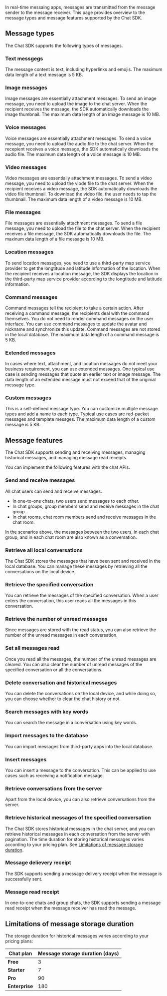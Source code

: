 
In real-time messaing apps, messages are transmitted from the message sender to the message receiver. This page provides overview to the message types and message features supported by the Chat SDK.

## Message types

The Chat SDK supports the following types of messages.

### Text messgegs

The message content is text, including hyperlinks and emojis. The maximum data length of a text message is 5 KB.

### Image messages

Image messages are essentially attachment messages. To send an image message, you need to upload the image to the chat server. When the recipient receives the message, the SDK automatically downloads the image thumbnail. The maximum data length of an image message is 10 MB.

### Voice messages

Voice messages are essentially attachment messages. To send a voice message, you need to upload the audio file to the chat server. When the recepient receives a voice message, the SDK automatically downloads the audio file. The maximum data length of a voice message is 10 MB.

### Video messages

Video messages are essentially attachment messages. To send a video message, you need to upload the viode file to the chat server. When the recipient receives a video message, the SDK automatically downloads the video file thumbnail. To download the video file, the user needs to tap the thumbnail. The maximum data length of a video message is 10 MB.

### File messages

File messages are essentially attachment messages. To send a file message, you need to upload the file to the chat server. When the recipient receives a file message, the SDK automatically downloads the file. The maxinum data length of a file message is 10 MB.

### Location messages

To send location messages, you need to use a third-party map service provider to get the longtitude and latitude information of the location. When the recipient receives a location message, the SDK displays the location in the third-party map service provider according to the longtitude and latitude information.

### Command messages

Command messages tell the recipient to take a certain action. After receiving a command message, the recipients deal with the command themselves. You do not need to render command messages on the user interface. You can use command messages to update the avatar and nickname and synchronize this update. Command messages are not stored in the local database. The maximum data length of a command message is 5 KB.

### Extended messages

In cases where text, attachment, and location messages do not meet your business requirement, you can use extended messages. One typical use case is sending messages that quote an earlier text or image message. The data length of an extended message must not exceed that of the originial message type.

### Custom messages

This is a self-defined message type. You can customize multiple message types and add a name to each type. Typical use cases are red-packet messages and template messges. The maximum data length of a custom message is 5 KB.

## Message features

The Chat SDK supports sending and receiving messages, managing historical messages, and managing message read receipts.

You can implement the following features with the chat APIs.

### Send and receive messages

All chat users can send and receive messages.
- In one-to-one chats, two users send messages to each other. 
- In chat groups, group members send and receive messages in the chat group. 
- In chat rooms, chat room members send and receive messages in the chat room.

In the scenarios above, the messages between the two users, in each chat group, and in each chat room are also known as a conversation.

### Retrieve all local conversations

The Chat SDK stores the messages that have been sent and received in the local database. You can manage these messages by retrieving all the conversations on the local device. 

### Retrieve the specified conversation

You can retrieve the messages of the specified conversation. When a user enters the conversation, this user reads all the messages in this conversation.

### Retrieve the number of unread messages

Since messages are stored with the read status, you can also retrieve the number of the unread messages in each conversation.

### Set all messages read

Once you read all the messages, the number of the unread messages are cleared. You can also clear the number of unread messages of the specified conversation or all the conversations.

### Delete conversation and historical messages

You can delete the conversations on the local device, and while doing so, you can choose whether to clear the chat history or not.

### Search messages with key words

You can search the message in a conversation using key words.

### Import messages to the database

You can import messages from third-party apps into the local database.

### Insert messages

You can insert a message to the conversation. This can be applied to use cases such as receiving a notification message.

### Retrieve conversations from the server

Apart from the local device, you can also retrieve conversations from the server. 

### Retrieve historical messages of the specified conversation

The Chat SDK stores historical messages in the chat server, and you can retrieve historical messages in each conversation from the server with pagination. The time duration for storing historical messages varies according to your pricing plan. See [Limitations of message storage duration](#limitations).

### Message delievery receipt

The SDK supports sending a message delivery receipt when the message is successfully sent.

### Message read receipt

In one-to-one chats and group chats, the SDK supports sending a message read receipt when the message receiver has read the message.

<a name="limitations"></a>

## Limitations of message storage duration

The storage duration for historical messages varies according to your pricing plans:

| Chat plan | Message storage duration (days) |
|--- | --- |
| **Free** | 3 |
| **Starter** | 7 |
| **Pro** | 90 |
| **Enterprise** | 180 |